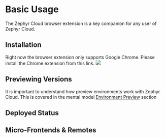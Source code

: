 # Basic Usage
The Zephyr Cloud browser extension is a key companion for any user of Zephyr Cloud.

## Installation
Right now the browser extension only supports Google Chrome. Please install the Chrome extension from this link.
<img src="./sidebar-overview.png" />
## Previewing Versions
It is important to understand how preview environments work with Zephyr Cloud. This is covered in the mental model
[Environment Preview](/guide/concepts/mental-model.html#environment-preview) section
## Deployed Status

## Micro-Frontends & Remotes
